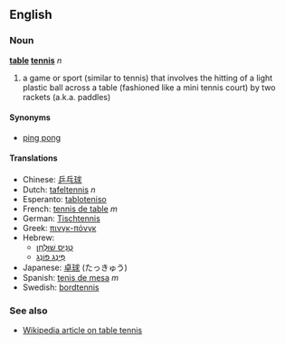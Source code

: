 ==English==
===Noun===
'''[[table]] [[tennis]]''' ''n''

#a game or sport (similar to tennis) that involves the hitting of a light plastic ball across a table (fashioned like a mini tennis court) by two rackets (a.k.a. paddles)

====Synonyms====
*[[ping pong]]

====Translations====
*Chinese: [[乒乓球]]
*Dutch: [[tafeltennis]] ''n''
*Esperanto: [[tabloteniso]]
*French: [[tennis de table]] ''m''
*German: [[Tischtennis]]
*Greek: [[πινγκ-πόνγκ]]
*Hebrew:
**[[טניס שולחן|טֶנִיס שׁוּלְחָן]]
**[[פינג פונג|פִּינְג פּוֹנְג]]
*Japanese: [[卓球]] (たっきゅう)
*Spanish: [[tenis de mesa]] ''m''
*Swedish: [[bordtennis]]

===See also===
*[[w:Table tennis|Wikipedia article on table tennis]]